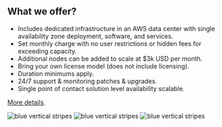 

## What we offer?
- Includes dedicated infrastructure in an AWS data center with single availability zone deployment, software, and services.
- Set monthly charge with no user restrictions or hidden fees for exceeding capacity.
- Additional nodes can be added to scale at $3k USD per month.
- Bring your own license model (does not include licensing).
- Duration minimums apply.
- 24/7 support & monitoring patches & upgrades.
- Single point of contact solution level availability scalable.

<PageDescription>



[More details](https://ibm-iacs.github.io/cp4d-managed).

</PageDescription>

<FeatureCard
    color="dark"
    href="/IEL-About-us"
    title="Getting started"
    actionIcon="arrowRight"
    className="homepage-feature"
    >
<ArtDirection>

![blue vertical stripes](../images/blue-stripes-mobile.jpg)
![blue vertical stripes](../images/blue-stripes-tablet.jpg)
![blue vertical stripes](../images/blue-stripes.jpg)

</ArtDirection>

</FeatureCard>
